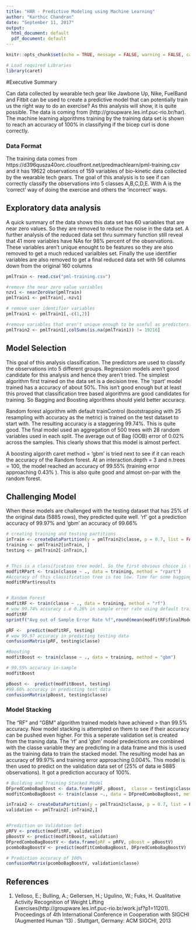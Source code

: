 ```yaml
---
title: "HAR - Predictive Modeling using Machine Learning"
author: "Karthic Chandran"
date: "September 11, 2017"
output:
  html_document: default
  pdf_document: default
---
```


```r
knitr::opts_chunk$set(echo = TRUE, message = FALSE, warning = FALSE, cache = TRUE)
```

```r
# Load required Libraries
library(caret)

```

#Executive Summary

Can data collected by wearable tech gear like Jawbone Up, Nike, FuelBand and Fitbit can be used to create a predictive model that can potentially train us the right way to do an exercise? As this analysis will show, it is quite possible. The data is coming from (http://groupware.les.inf.puc-rio.br/har). The machine learning algorithms training by the training data set is shown to reach an accuracy of 100% in classifying if the bicep curl is done correctly. 


### Data Format

The training data comes from https://d396qusza40orc.cloudfront.net/predmachlearn/pml-training.csv and it has 19622 observations of 159 variables of bio-kinetic data collected by the wearable tech gears. The goal of this analysis is to see if can correctly classify the observations into 5 classes A,B,C,D,E. With A is the 'correct' way of doing the exercise and others the 'incorrect' ways.


## Exploratory data analysis

A quick summary of the data shows this data set has 60 variables that are near zero values. So they are removed to reduce the noise in the data set. A further analysis of the reduced data set thru summary function still reveal that 41 more variables have NAs for 98% percent of the observations. These variables aren't unique enought to be features so they are also removed to get a much reduced varialbles set. Finally the use identifier variables are also removed to get a final reduced data set with 56 columns down from the original 160 columns

```r

pmlTrain <- read.csv("pml-training.csv")

#remove the near zero value variables
nzv1 <- nearZeroVar(pmlTrain)
pmlTrain1 <- pmlTrain[,-nzv1]

# remove user identifier variables
pmlTrain1 <- pmlTrain1[,-c(1,2)]

#remove variables that aren't unique enough to be useful as predictors. ie NAs for 98% of observations
pmlTrain2 <- pmlTrain1[,colSums(is.na(pmlTrain1)) != 19216]
```

## Model Selection

This goal of this analysis classification. The predictors are used to classify the observations into 5 different groups. Regression models aren't good candidate for this analysis and hence they aren't tried. The simplest algorithm first trained on the data set is a decision tree. The 'rpart' model trained has a accuracy of about 50%. This isn't good enough but at least this proved that classification tree based algorithms are good candidates for training. So Bagging and Boosting algorithms should yield better accuracy.

Random forest algorithm with default trainControl (bootstrapping with 25 resampling with accuracy as the metric) is trained on the test dataset to start with. The resulting accuracy is a staggering 99.74%. This is quite good. The final model used an aggregation of 500 trees with 28 random variables used in each split. The average out of Bag (OOB) error of 0.02% across the samples. This clearly shows that this model is almost perfect.

A boosting algorith caret method = 'gbm' is tried next to see if it can reach the accuracy of the Random forest. At an interaction.depth = 3 and n.trees = 100, the model reached an accuracy of 99.55% (training error approaching 0.43% ). This is also quite good and almost on-par with the random forest.

## Challenging Model

When these models are challenged with the testing dataset that has 25% of the original data (5885 rows), they predicted quite well. 'rf' got a prediction accuracy of 99.97% and 'gbm' an accuracy of 99.66%

```r

# creating training and testing partitions
inTrain <- createDataPartition(y = pmlTrain2$classe, p = 0.7, list = FALSE)
training <- pmlTrain2[inTrain, ]
testing <- pmlTrain2[-inTrain,]


# This is a classification tree model. So the first obvious choice is to look use the 'classification tree'
modfitRPart <- train(classe ~ ., data = training, method = "rpart")
#Accuracy of this classification tree is too low. Time for some bagging
modfitRPart$results


# Random Forest
modfitRF <- train(classe ~ ., data = training, method = "rf")
# wow 99.74% accuracy i.e 0.26% in sample error rate using default trainControl params. ie using Bootstrap with 25 resampling
modfitRF
sprintf("Avg out of Sample Error Rate %f",round(mean(modfitRF$finalModel$err.rate[1]),2))

pRF <-  predict(modfitRF, testing)
# wow 99.97 accuracy in predicting testing data
confusionMatrix(pRF, testing$classe)

```

```r
#Boosting
modfitBoost <- train(classe ~ ., data = training, method = "gbm")
```

``` r
# 99.55% accuracy in-sample
modfitBoost

pBoost <-  predict(modfitBoost, testing)
#99.66% accuracy in predicting test data
confusionMatrix(pBoost, testing$classe)

```

### Model Stacking

The "RF" and "GBM" algorithm trained models have achieved > than 99.5% accuracy. Now model stacking is attempted on them to see if their accuracy can be pushed even higher. For this a seperate validation set is created from the traning data. The 'rf' and 'gbm' model predeictions are combined with the classe variable they are predicting in a data frame and this is used as the training data to train the stacked model. The resulting model has an accuracy of 99.97% and training error approaching 0.004%. This model is then used to predict on the validation data set of (25% of data ie 5885 observations). It got a prediction accuracy of 100%.

``` r
# Building and Training Stacked Model
DFpredComboBagBoost <- data.frame(pRF, pBoost,  classe = testing$classe)
modfitComboBagBoost <- train(classe ~., data = DFpredComboBagBoost, method = "gbm")
```

```r

inTrain2 <- createDataPartition(y = pmlTrain2$classe, p = 0.7, list = FALSE)
validation <- pmlTrain2[-inTrain2,]


#Prediction on Validation Set
pRFV <- predict(modfitRF, validation)
pBoostV <- predict(modfitBoost, validation)
DFpredComboBagBoostV <- data.frame(pRF = pRFV, pBoost = pBoostV)
pcomboBagBoostV <- predict(modfitComboBagBoost, DFpredComboBagBoostV)

# Prediction accuracy of 100%
confusionMatrix(pcomboBagBoostV, validation$classe)
```

## References

1. Velloso, E.; Bulling, A.; Gellersen, H.; Ugulino, W.; Fuks, H. Qualitative Activity Recognition of Weight Lifting Exercises(http://groupware.les.inf.puc-rio.br/work.jsf?p1=11201). Proceedings of 4th International Conference in Cooperation with SIGCHI (Augmented Human '13) . Stuttgart, Germany: ACM SIGCHI, 2013